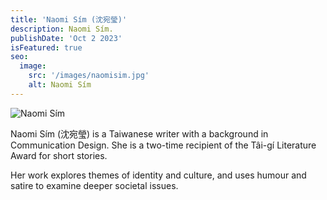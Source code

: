 ```yaml
---
title: 'Naomi Sím (沈宛瑩)'
description: Naomi Sím.
publishDate: 'Oct 2 2023'
isFeatured: true
seo:
  image:
    src: '/images/naomisim.jpg'
    alt: Naomi Sím
---
```



![Naomi Sím](/images/naomisim.jpg)

Naomi Sím (沈宛瑩) is a Taiwanese writer with a background in Communication Design. She is a two-time recipient of the Tâi-gí Literature Award for short stories.

Her work explores themes of identity and culture, and uses humour and satire to examine deeper societal issues.

<Order />
